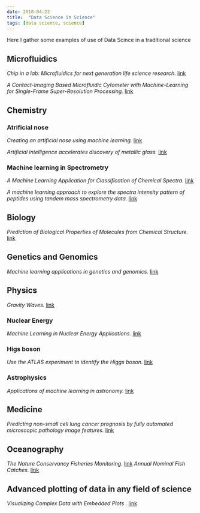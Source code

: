 ```yaml
---
date: 2018-04-22
title:  "Data Science in Science"
tags: [data science, science]
---
```


Here I gather some examples of use of Data Scince in a traditional science

<!--more-->


## Microfluidics

_Chip in a lab: Microfluidics for next generation life science research._ [link](http://scitation.aip.org/content/aip/journal/bmf/7/1/10.1063/1.4789751)

_A Contact-Imaging Based Microfluidic Cytometer with Machine-Learning for Single-Frame Super-Resolution Processing._ [link](http://journals.plos.org/plosone/article?id=10.1371/journal.pone.0104539)


## Chemistry

### Atrificial nose 

_Creating an artificial nose using machine learning._ [link](http://machinelearningcoach.com/artificial-nose-using-machine-learning)

_Artificial intelligence accelerates discovery of metallic glass._ [link](https://phys.org/news/2018-04-artificial-intelligence-discovery-metallic-glass.html?utm_source=nwletter&utm_medium=email&utm_campaign=daily-nwletter)


### Machine learning in Spectrometry
_A Machine Learning Application for Classification of Chemical Spectra._ [link](https://www.analyzeiq.com/publications/ai2008-classification-of-spectra.pdf)

_A machine learning approach to explore the spectra intensity pattern of peptides using tandem mass spectrometry data._ [link](http://bmcbioinformatics.biomedcentral.com/articles/10.1186/1471-2105-9-325)

## Biology

_Prediction of Biological Properties of Molecules from Chemical Structure._ [link](http://tunedit.org/challenge/QSAR)

## Genetics and Genomics

_Machine learning applications in genetics and genomics._ [link](http://www.nature.com/nrg/journal/v16/n6/full/nrg3920.html)

## Physics

_Gravity Waves._ [link](https://phys.org/news/2018-04-machine-gravitational.html?utm_source=nwletter&utm_medium=email&utm_campaign=weekly-nwletter)

### Nuclear Energy 

_Machine Learning in Nuclear Energy Applications._ [link](http://large.stanford.edu/courses/2015/ph241/alhusseini2/)

### Higs boson

_Use the ATLAS experiment to identify the Higgs boson._ [link](https://www.kaggle.com/c/higgs-boson)

### Astrophysics
_Applications of machine learning in astronomy._ [link](http://www.mpia.de/homes/calj/amla_ss2009/introduction.pdf)

## Medicine

_Predicting non-small cell lung cancer prognosis by fully automated microscopic pathology image features._ [link](http://www.nature.com/articles/ncomms12474)


## Oceanography

_The Nature Conservancy Fisheries Monitoring._ [link](https://www.kaggle.com/c/the-nature-conservancy-fisheries-monitoring)
_Annual Nominal Fish Catches._ [link](https://www.kaggle.com/victorgenin/ices-fish-catch)

## Advanced plotting of data in any field of science
_Visualizing Complex Data with Embedded Plots
._ [link](http://vita.had.co.nz/papers/embedded-plots.pdf)

